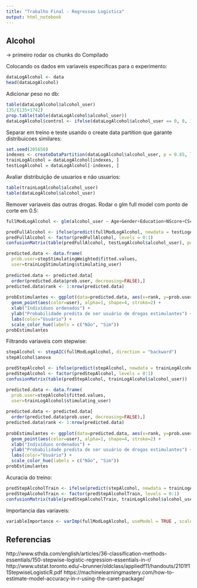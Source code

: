 ```yaml
---
title: "Trabalho Final - Regressao Logistica"
output: html_notebook
---
```



## Alcohol

-> primeiro rodar os chunks do Compilado

Colocando os dados em variaveis especificas para o experimento:

```r
dataLogAlcohol <- data
head(dataLogAlcohol)
```

Adicionar peso no db:
```r
table(dataLogAlcohol$alcohol_user)
135/(135+1742)
prop.table(table(dataLogAlcohol$alcohol_user))
dataLogAlcohol$control <- ifelse(dataLogAlcohol$alcohol_user == 0, 8, 1)
```


Separar em treino e teste usando o create data partition que garante distribuicoes similares:

```r
set.seed(205650)
indexes <- createDataPartition(dataLogAlcohol$alcohol_user, p = 0.85, list = FALSE)
trainLogAlcohol = dataLogAlcohol[indexes, ]
testLogAlcohol = dataLogAlcohol[-indexes, ]
```


Avaliar distribuição de usuarios e não usuarios:
```r
table(trainLogAlcohol$alcohol_user)
table(dataLogAlcohol$alcohol_user)

```


Remover variaveis das outras drogas. Rodar o glm full model com ponto de corte em 0.5:
```r
fullModLogAlcohol <- glm(alcohol_user ~ Age+Gender+Education+NScore+CScore+AScore+EScore+OScore, data=trainLogAlcohol, family = "binomial", weights = control)

predFullAlcohol <- ifelse(predict(fullModLogAlcohol, newdata = testLogAlcohol) >= 0.5, 1, 0)
predFullAlcohol <- factor(predFullAlcohol, levels = 0:1)
confusionMatrix(table(predFullAlcohol, testLogAlcohol$alcohol_user), positive = "1")

```


```r
predicted.data <- data.frame(
  prob.user=stepStimulatingWeighted$fitted.values,
  user=trainLogStimulating$stimulating_user)
 
predicted.data <- predicted.data[
  order(predicted.data$prob.user, decreasing=FALSE),]
predicted.data$rank <- 1:nrow(predicted.data)
 
probEstimulantes <- ggplot(data=predicted.data, aes(x=rank, y=prob.user)) +
  geom_point(aes(color=user), alpha=1, shape=4, stroke=2) +
  xlab("Indivíduos ordenados") +
  ylab("Probabilidade predita de ser usuário de drogas estimulantes") + 
  labs(color="Usuário") +
  scale_color_hue(labels = c("Não", "Sim"))
probEstimulantes

```


Filtrando variaveis com stepwise: 

```r
stepAlcohol <- stepAIC(fullModLogAlcohol, direction = "backward")
stepAlcohol$anova

predStepAlcohol <- ifelse(predict(stepAlcohol, newdata = trainLogAlcohol) >= 0.5, 1, 0)
predStepAlcohol <- factor(predStepAlcohol, levels = 0:1)
confusionMatrix(table(predStepAlcohol, trainLogAlcohol$alcohol_user))

```

```r
predicted.data <- data.frame(
  prob.user=stepAlcohol$fitted.values,
  user=trainLogAlcohol$stimulating_user)
 
predicted.data <- predicted.data[
  order(predicted.data$prob.user, decreasing=FALSE),]
predicted.data$rank <- 1:nrow(predicted.data)
 
probEstimulantes <- ggplot(data=predicted.data, aes(x=rank, y=prob.user)) +
  geom_point(aes(color=user), alpha=1, shape=4, stroke=2) +
  xlab("Indivíduos ordenados") +
  ylab("Probabilidade predita de ser usuário de drogas estimulantes") + 
  labs(color="Usuário") +
  scale_color_hue(labels = c("Não", "Sim"))
probEstimulantes

```


Acuracia do treino:
```r
predStepAlcoholTrain <- ifelse(predict(stepAlcohol, newdata = trainLogAlcohol) >= 0.5, 1, 0)
predStepAlcoholTrain <- factor(predStepAlcoholTrain, levels = 0:1)
confusionMatrix(table(predStepAlcoholTrain, trainLogAlcohol$alcohol_user))

```


Importancia das variaveis: 
```r
variableImportance <- varImp(fullModLogAlcohol, useModel = TRUE , scale = FALSE)
```


## Referencias
http://www.sthda.com/english/articles/36-classification-methods-essentials/150-stepwise-logistic-regression-essentials-in-r/
http://www.utstat.toronto.edu/~brunner/oldclass/appliedf11/handouts/2101f11StepwiseLogisticR.pdf
https://machinelearningmastery.com/how-to-estimate-model-accuracy-in-r-using-the-caret-package/